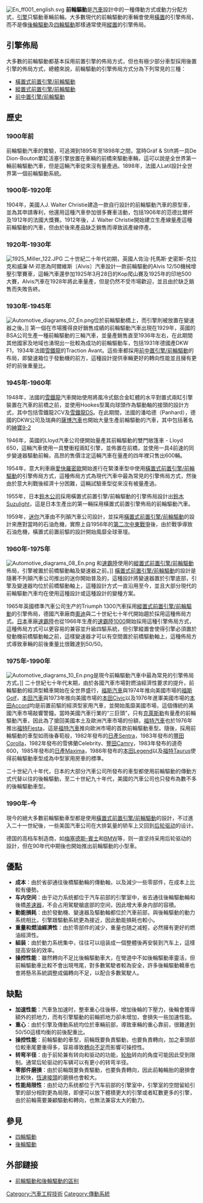 [[File:En_ff001_english.svg|right]]
'''前輪驅動'''是[[汽車|汽車]]設計中的一種傳動方式或動力分配方式，[[引擎|引擎]]只驅動車輛前輪。大多數現代的前輪驅動的車輛會使用[[横置發動機|橫置]]的引擎佈局，而不是像[[後輪驅動|後輪驅動]]及[[四輪驅動|四輪驅動]]那樣通常使用[[縱置發動機|縱置]]的引擎佈局。

== 引擎佈局 ==
大多數的前輪驅動都基本採用前置引擎的佈局方式，但也有極少部分車型採用後置引擎的佈局方式，總體來說，前輪驅動的引擎佈局方式分為下列常見的三種：
*[[橫置式前置前驅|橫置式前置引擎/前輪驅動]]
*[[縱置式前置前驅|縱置式前置引擎/前輪驅動]]
*[[前中置前驅|前中置引擎/前輪驅動]]

== 歷史 ==
=== 1900年前 ===
前輪驅動汽車的實驗，可追溯到1895年至1898年之間，當時Gräf & Stift將一具De Dion-Bouton單缸活塞引擎放置在車輛的前橋來驅動車輛，這可以說是全世界第一輛前輪驅動汽車，但是這輛汽車從來沒有量產過。1898年，法國人Latil設計全世界第一個前輪驅動系統。

=== 1900年-1920年 ===
1904年，美國人J. Walter Christie建造一款自行設計的前輪驅動汽車的原型車，並為其申請專利，他還用這種汽車參加很多賽車活動，包括1906年的范德比爾杯及1912年的法國大獎賽。1912年後，J. Walter Christie開始建立生產線量產這種前輪驅動的汽車，但由於後來產品缺乏銷售而導致該產線停產。

=== 1920年-1930年 ===
[[File:1925_Miller_122.JPG|thumb]]
二十世紀二十年代初期，英國人佐治·托馬斯·史密斯-克拉克和威廉·M·邓恩為阿爾維斯〔Alvis〕汽車設計一款前輪驅動的Alvis 12/50機械增壓引擎賽車，這輛汽車還參加1925年3月28日的Kop爬山賽及1925年的印地500大賽，Alvis汽車在1928年將此車量產，但是仍然不受市場歡迎，並且由於缺乏銷售而失敗告終。

=== 1930年-1945年 ===
[[File:Automotive_diagrams_07_En.png|thumb]]位於前輪驅動橋上，而引擎則被放置在變速器之後。]]
第一個在市場獲得良好銷售成績的前輪驅動汽車出現在1929年，英國的BSA公司生產一種前輪驅動的三輪汽車，並量產銷售直至1936年左右，在此期間其他國家及地域也湧現出一批較為成功的前輪驅動车，包括1931年德國產DKW F1，1934年法國[[雪鐵龍|雪鐵龍]]的Traction Avant。這些車都採用[[前中置前驅|前中置引擎/前輪驅動]]的布局，即變速箱位于發動機的前方，這種設計提供車輛更好的轉向性能並且擁有更好的前後重量比。

=== 1945年-1960年 ===
1948年，法國的[[雪鐵龍|雪鐵龍]]汽車開始使用將風冷式鋁合金缸體的水平對置式兩缸引擎裝置在汽車的前橋之前，並使用Hookes型萬向球頭作為驅動軸的接頭的設計方式，其中包括雪鐵龍2CV及[[雪鐵龍DS|雪鐵龍DS]]。在此期間，法國的潘哈德（Panhard），德國的DKW公司及瑞典的[[薩博汽車|薩博汽車]]也開始大量生產前輪驅動的汽車，其中包括著名的[[紳寶9-2|紳寶9-2]]

1946年，英國的Lloyd汽車公司便開始量產其前輪驅動的雙門敞篷車 - Lloyd 650，這輛汽車使用一具雙衝程兩缸引擎，並佈置在前橋，並使用一具4前速的同步變速器驅動前輪，高昂的售價注定這輛汽車在量產的四年裡只售出600輛。

1954年，意大利車廠[[愛快羅密歐|愛快羅密歐]]開始進行在緊湊車型中使用[[橫置式前置前驅|橫置式前置引擎/前輪驅動]]的引擎佈局方式，這種佈局方式為現代汽車中最為常見的引擎佈局方式，然後由於意大利戰後經濟十分困難，這輛試驗車型從來沒有被量產過。

1955年，日本[[鈴木公司|鈴木公司]]採用橫置式前置引擎/前輪驅動的引擎佈局設計出[[鈴木Suzulight|鈴木Suzulight]]，這是日本生產出的第一輛採用橫置式前置引擎佈局的前輪驅動汽車。

1959年，[[迷你|迷你]]汽車由不列顛汽車公司設計，並採用[[橫置式前置前驅|橫置式前置引擎/前輪驅動]]的設計來應對當時的石油危機，實際上自1956年的[[第二次中東戰爭|第二次中東戰爭]]後，由於戰爭導致石油危機，橫置式前置前驅的設計開始風靡全球車壇。

=== 1960年-1975年 ===
[[File:Automotive_diagrams_08_En.png|thumb]] 和[[速霸陸|速霸陸]]使用的[[縱置式前置前驅|縱置式前置引擎/前輪驅動]]佈局，引擎被置於前橋驅動軸及變速器之前。]]
[[橫置式前置前驅|橫置式前置引擎/前輪驅動]]的設計是隨著不列顛汽車公司推出的迷你開始普及的，這種設計將變速器置於引擎底部，引擎及變速器均位於前橋驅動軸上，這種設計方式一直沿用至今，並且大部分現代的前輪驅動汽車均在使用這種設計或這種設計的變種方案。

1965年英國標準汽車公司生产的Triumph 1300汽車採用[[縱置式前置前驅|縱置式前置引擎/前輪驅動]]的引擎佈局，德國汽車廠商[[奧迪|奧迪]]與二十世紀七十年代開始趨於採用這種佈局方式。[[日本|日本]]車廠[[速霸陸|速霸陸]]也從1966年生產的[[速霸陸1000|速霸陸1000]]開始採用這種引擎佈局方式，這種佈局方式可以更容易的兼容並升級四驅系統，但引擎縱置會使得引擎必須置於發動機前橋驅動軸之前，這樣變速器才可以有空間置於前橋驅動軸上，這種佈局方式導致車輛的前後重量比很難達到50/50。

=== 1975年-1990年 ===
[[File:Automotive_diagrams_10_En.png|thumb]]是現今前輪驅動汽車中最為常見的引擎佈局方式。]]
二十世紀七十年代末期，由於各國汽車市場對燃油經濟性要求的提升，前輪驅動的經濟型轎車開始在全世界盛行，[[福斯汽車|福斯汽車]]與1974年推向美國市場的[[大眾高爾夫|福斯Golf]]，[[本田汽車|本田汽車]]與1973年推向美國市場的[[本田思域|本田Civic]]以及1976年進軍美國市場的[[本田Accord|本田Accord]]均是前置前驅的經濟型家用汽車，並開始風靡美國市場，這個傳統的美國汽車市場敲響警鐘。當時美國汽車行業的“三巨頭”，只有[[克萊斯勒|克萊斯勒]]有量產的前輪驅動汽車，因此為了搶回美國本土及歐洲汽車市場的份額，[[福特|福特汽車]]也於1976年推出[[福特Fiesta|福特Fiesta]]，這是[[福特汽車|福特汽車]]推向歐洲市場的首款前輪驅動車型。隨後，採用前輪驅動的車型如雨後春筍般，1982年發布的[[日產Sentra|日產Sentra]]，1983年發布的[[豐田卡羅拉|豐田Corolla]]，1982年發布的雪佛蘭Celebrity、[[豐田Camry|豐田Camry]]，1983年發布的道奇600，1985年發布的[[日產Maxima|日產Maxima]]，1986年發布的[[本田Legend|本田Legend]]以及[[福特Taurus|福特Taurus]]使得前輪驅動車型成為中型家用房車的標準。

二十世紀八十年代，日本的大部分汽車公司所發布的車型都使用前輪驅動的傳動方式代替以往的後輪驅動，至二十世紀九十年代，美國的汽車公司也只發布為數不多的後輪驅動車型。

=== 1990年-今 ===
現今的絕大多數前輪驅動車型都是使用[[前置前驅|橫置式前置引擎/前輪驅動]]的設計，不过進入二十一世紀後，一些美国汽車公司在大排氣量的轿车上又回到[[后轮驱动|后轮驱动]]的设计。

德国的高档车制造商，如[[梅塞德斯-賓士|梅塞德斯-賓士]]和[[BMW|BMW]]等，则一直坚持采用后轮驱动的設計，但在90年代中期後也開始推出前輪驅動的小型車。

== 優點 ==
*'''成本'''：由於省卻通往後橋驅動輪的傳動軸，以及減少一些零部件，在成本上比較有優勢。
*'''车内空间'''：由于动力系统都位于汽车前部的引擎室中，省去通往後輪驅動輪和後橋[[差速器|差速器]]，不会占用駕駛艙底部的空间，因此增大車身内部的容積。
*'''動能損耗'''：由於發動機、變速器及驅動軸都位於汽車前部，與後輪驅動的動力系统相比，引擎跟驅動系統更為接近，因此動能損耗也較小。
*'''重量和燃油經濟性'''：由於零部件的減少，重量也随之减輕，必然擁有更好的燃油經濟性。
*'''組装'''：由於動力系统集中，往往可以组装成一個整體後再安裝到汽车上，這樣提高安裝的效率。
*'''操控性能'''：雖然轉向不足比後輪驅動車大，在彎道中不如後輪驅動車靈活，但前輪驅動車比較不會出現甩尾，對多數駕駛者較為安全，許多後輪驅動轎車也會將懸吊系統調整成偏轉向不足，以配合多數駕駛人。

== 缺點 ==
*'''加速性能'''：汽車急加速时，整車重心往後移，增加後輪的下壓力，後輪會獲得額外的抓地力，而有引擎驅動的前輪抓地力卻未增加，會損失一些加速性能。
*'''重心'''：由於引擎及傳動系統均位於車輛前部，導致車輛的重心靠前，很難達到50/50這樣均衡的前後配重比。
*'''操控性能'''：前輪驅動的車型，前輪既要負責驅動，也要負責轉向，加之車頭部位較車尾要重得多，容易導致[[轉向不足|轉向不足]]而影響可操控性。
*'''转弯半径'''：由于前轮兼有转向和驱动的功能，[[轮胎|轮胎]]转向的角度可能因此受到限制。通常后轮驱动的车辆可以有更小的转弯半径。
*'''零部件磨損'''：由於前輪既要負責驅動，也要負責轉向，因此前軸輪胎的磨損會比較快，[[恆速接頭|恆速接頭]]的磨損也會較大。
*'''性能局限性'''：由於动力系统都位于汽车前部的引擎室中，引擎室的空間留給引擎的部分相對更為局限，即便可以放下體積更大的引擎或者缸數更多的引擎，由於前輪需要兼顧驅動和轉向，也無法兼容太大的動力。

== 參見 ==
* [[四輪驅動|四輪驅動]]
* [[後輪驅動|後輪驅動]]

== 外部鏈接 ==
*[http://auto.sina.com.cn/news/2003-06-17/39204.shtml 前輪驅動和後輪驅動的區别] {{Wayback|url=http://auto.sina.com.cn/news/2003-06-17/39204.shtml |date=20200820131359 }}
{{Automobile configuration}}
[[Category:汽車工程技術|Category:汽車工程技術]]
[[Category:傳動系統|Category:傳動系統]]